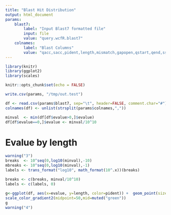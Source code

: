 ```yaml
---
title: "Blast Hit Distribution"
output: html_document
params:
    blast7:
        label: "Input Blast7 formatted file"
        input: file
        value: "query.wcfR.blast7"
    colnames:
        label: "Blast Columns"
        value: "qacc,sacc,pident,length,mismatch,gapopen,qstart,qend,sstart,send,evalue,bitscore,sstrand,sframe,score"
---
```


```r
library(knitr)
library(ggplot2)
library(scales)

knitr::opts_chunk$set(echo = FALSE)

write.csv(params, "/tmp/out.test")

df <- read.csv(params$blast7, sep="\t", header=FALSE, comment.char="#")
colnames(df) <- unlist(strsplit(params$colnames,","))

minval  <- min(df[df$evalue>0,]$evalue)
df[df$evalue==0,]$evalue <- minval/10^10

```

# Evalue by length
```r
warning("3")
breaks  <- 10^seq(0,log10(minval),-10)
mbreaks <- 10^seq(0,log10(minval),-1)
labels <- trans_format("log10", math_format(10^.x))(breaks)

breaks <- c(breaks, minval/10^10)
labels <- c(labels, 0)
            
g<-ggplot(df, aes(x=evalue, y=length, color=pident)) +  geom_point(size=1.5,alpha=.5) + scale_x_log10("e-value",minor_breaks=mbreaks, breaks=breaks, labels=labels) +
scale_color_gradient2(midpoint=50,mid=muted("green"))
g
warning("4")
```